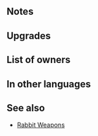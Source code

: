 {{Weapon Infobox
|tagid=SID_メロンフロート＋
|weaponType=Green Tome
|might=12
|range=2
|effect=During unit's first combat in player phase or enemy phase, grants Atk/Res+5 to unit and restores 7 HP to unit after combat.
|cost=300
|exclusive=0
|statModifiers=0,12,0,0,0
|required=Melon Float
|refinePaths=default
|refineSP=350
|refineMedals=500
|refineStones=50
|properties=
}}
==Notes==
{{FirstCombat}}
{{Temporary buffs}}
{{After combat healing}}
==Upgrades==
{{Weapon Upgrade List}}
==List of owners==
{{Skill Hero List}}
==In other languages==
{{OtherLanguages
|english=Melon Float+
|japanese=メロンフロート＋
|german=Melonendrink+
|spanishEU=Sandía flotante +
|spanishLA=Agua de melón +
|french=Boisson melon +
|italian=Melone a galla+
|chineseTW=哈密瓜漂浮飲＋
|portuguese=Refresco melão+
}}
==See also==
{{See also skills|cond=(Description LIKE '%estores%HP after combat%' OR Description LIKE '%estores%HP to unit after combat%') AND WikiName NOT LIKE '%rabbit%' AND Exclusive='1'}}
* [[Skill families/Weapons#Rabbit|Rabbit Weapons]]
{{Weapons Navbox}}